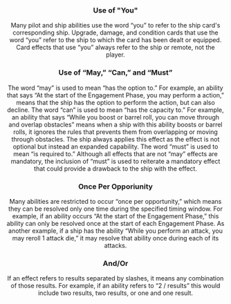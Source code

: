 <Header title="card Interpretation" version="1.4.4"/>

### Use of "You"

Many pilot and ship abilities use the word “you” to refer to the ship card's
corresponding ship. Upgrade, damage, and condition cards that use the word
“you” refer to the ship to which the card has been dealt or equipped.
Card effects that use “you” always refer to the ship or remote, not the player.

###  Use of “May,” “Can,” and “Must”

The word “may” is used to mean “has the option to.” For example, an ability
that says “At the start of the Engagement Phase, you may perform a <BarrelRoll/>
action,” means that the ship has the option to perform the action, but can
also decline.
The word “can” is used to mean “has the capacity to.” For example, an ability
that says “While you boost or barrel roll, you can move through and overlap
obstacles” means when a ship with this ability boosts or barrel rolls, it ignores
the rules that prevents them from overlapping or moving through obstacles.
The ship always applies this effect as the effect is not optional but instead an
expanded capability.
The word “must” is used to mean “is required to.” Although all effects that are
not “may” effects are mandatory, the inclusion of “must” is used to reiterate a
mandatory effect that could provide a drawback to the ship with the effect.

### Once Per Opporiunity

Many abilities are restricted to occur “once per opportunity,” which means
they can be resolved only one time during the specified timing window. For
example, if an ability occurs “At the start of the Engagement Phase,” this
ability can only be resolved once at the start of each Engagement Phase.
As another example, if a ship has the ability “While you perform an attack,
you may reroll 1 attack die,” it may resolve that ability once during each of its
attacks.

### And/Or
If an effect refers to results separated by slashes, it means any combination
of those results. For example, if an ability refers to “2 <Hit/>/<Crit/> results” this
would include two <Hit/> results, two <Crit/> results, or one <Hit/> and one <Crit/> result.
